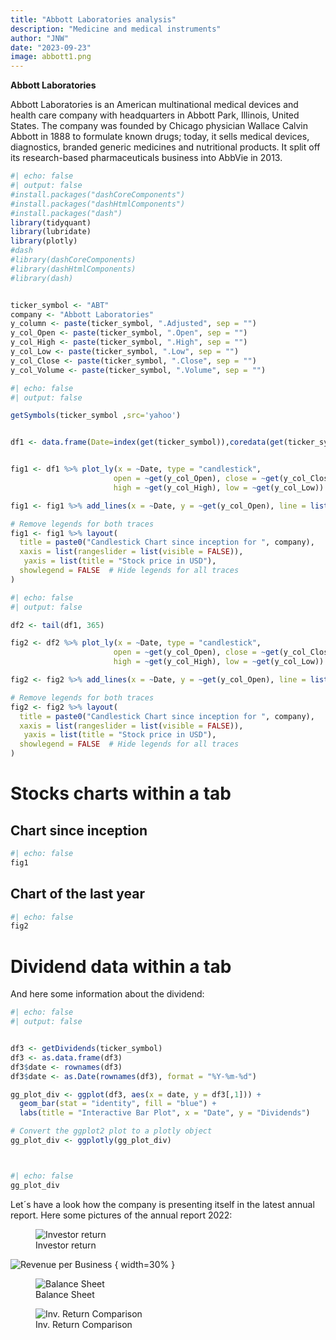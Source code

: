 ```yaml
---
title: "Abbott Laboratories analysis"
description: "Medicine and medical instruments"
author: "JNW"
date: "2023-09-23"
image: abbott1.png
---
```


**Abbott Laboratories**

Abbott Laboratories is an American multinational medical devices and health care company with headquarters in Abbott Park, Illinois, United States. The company was founded by Chicago physician Wallace Calvin Abbott in 1888 to formulate known drugs; today, it sells medical devices, diagnostics, branded generic medicines and nutritional products. It split off its research-based pharmaceuticals business into AbbVie in 2013.

```r
#| echo: false
#| output: false
#install.packages("dashCoreComponents")
#install.packages("dashHtmlComponents")
#install.packages("dash")
library(tidyquant)
library(lubridate)
library(plotly)
#dash
#library(dashCoreComponents)
#library(dashHtmlComponents)
#library(dash)


ticker_symbol <- "ABT"
company <- "Abbott Laboratories"
y_column <- paste(ticker_symbol, ".Adjusted", sep = "")
y_col_Open <- paste(ticker_symbol, ".Open", sep = "")
y_col_High <- paste(ticker_symbol, ".High", sep = "")
y_col_Low <- paste(ticker_symbol, ".Low", sep = "")
y_col_Close <- paste(ticker_symbol, ".Close", sep = "")
y_col_Volume <- paste(ticker_symbol, ".Volume", sep = "")


```

```r
#| echo: false
#| output: false

getSymbols(ticker_symbol ,src='yahoo')


df1 <- data.frame(Date=index(get(ticker_symbol)),coredata(get(ticker_symbol)))


fig1 <- df1 %>% plot_ly(x = ~Date, type = "candlestick",
                       open = ~get(y_col_Open), close = ~get(y_col_Close),
                       high = ~get(y_col_High), low = ~get(y_col_Low)) 

fig1 <- fig1 %>% add_lines(x = ~Date, y = ~get(y_col_Open), line = list(color = 'black', width = 0.2), inherit = FALSE)

# Remove legends for both traces
fig1 <- fig1 %>% layout(
  title = paste0("Candlestick Chart since inception for ", company),
  xaxis = list(rangeslider = list(visible = FALSE)),
   yaxis = list(title = "Stock price in USD"),
  showlegend = FALSE  # Hide legends for all traces
)


```

```r
#| echo: false
#| output: false

df2 <- tail(df1, 365)

fig2 <- df2 %>% plot_ly(x = ~Date, type = "candlestick",
                       open = ~get(y_col_Open), close = ~get(y_col_Close),
                       high = ~get(y_col_High), low = ~get(y_col_Low)) 

fig2 <- fig2 %>% add_lines(x = ~Date, y = ~get(y_col_Open), line = list(color = 'black', width = 0.2), inherit = FALSE)

# Remove legends for both traces
fig2 <- fig2 %>% layout(
  title = paste0("Candlestick Chart since inception for ", company),
  xaxis = list(rangeslider = list(visible = FALSE)),
   yaxis = list(title = "Stock price in USD"),
  showlegend = FALSE  # Hide legends for all traces
)


```

# Stocks charts within a tab

::: nav-pills
::: panel-tabset
## Chart since inception

```r
#| echo: false
fig1
```

## Chart of the last year

```r
#| echo: false
fig2
```
:::
:::

# Dividend data within a tab

And here some information about the dividend:

```r
#| echo: false
#| output: false


df3 <- getDividends(ticker_symbol)
df3 <- as.data.frame(df3)
df3$date <- rownames(df3)
df3$date <- as.Date(rownames(df3), format = "%Y-%m-%d")

gg_plot_div <- ggplot(df3, aes(x = date, y = df3[,1])) +
  geom_bar(stat = "identity", fill = "blue") +
  labs(title = "Interactive Bar Plot", x = "Date", y = "Dividends")

# Convert the ggplot2 plot to a plotly object
gg_plot_div <- ggplotly(gg_plot_div)




```

```r
#| echo: false
gg_plot_div
```

Let´s have a look how the company is presenting itself in the latest annual report. Here some pictures of the annual report 2022:

::: {layout-nrow="2"}
![Investor return](abbott2.png)

![Revenue per Business](abbott3.png) { width=30% }

![Balance Sheet](abbott4.png)

![Inv. Return Comparison](abbott5.png)
:::
